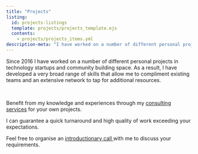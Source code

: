 ```yaml
---
title: "Projects"
listing:
  id: projects-listings
  template: projects/projects_template.ejs
  contents:
    - projects/projects_items.yml
description-meta: "I have worked on a number of different personal projects in technology startups and community building space. As a result, I have developed a very broad range of skills that allow me to compliment existing teams and an extensive network to tap for additional resources."
---
```


Since 2016 I have worked on a number of different personal projects in technology startups and community building space. As a result, I have developed a very broad range of skills that allow me to compliment existing teams and an extensive network to tap for additional resources.

::: {#projects-listings}
:::

<br/>
<div class="alert alert-primary pt-3 pb-2 text-center">
  Benefit from my knowledge and experiences through my <a href="/consulting.html" class="alert-link">consulting services</a> for your own projects.
</div>


<div class="alert alert-success pt-3 pb-2 text-center">
  I can guarantee a quick turnaround and high quality of work exceeding your expectations.
</div>


<div class="alert alert-warning pt-3 pb-2 text-center">
  Feel free to organise an <a href="/contact.html#organise-introductionary-call" class="alert-link">introductionary call </a> with me to discuss your requirements.
</div>
